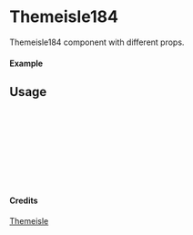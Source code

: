 
<Meta of={Themeisle184} title="Themeisle/Themeisle184" />

# Themeisle184

Themeisle184 component with different props.

#### Example

<Canvas of={Themeisle184.Primary} />

## Usage

```ts
import { Themeisle184 } from "yadl-ui";

const Example = () => {
  return (
      <Themeisle184 />
  );
};

export default Example;
```

#### Credits
[Themeisle](https://themeisle.com/illustrations/)
